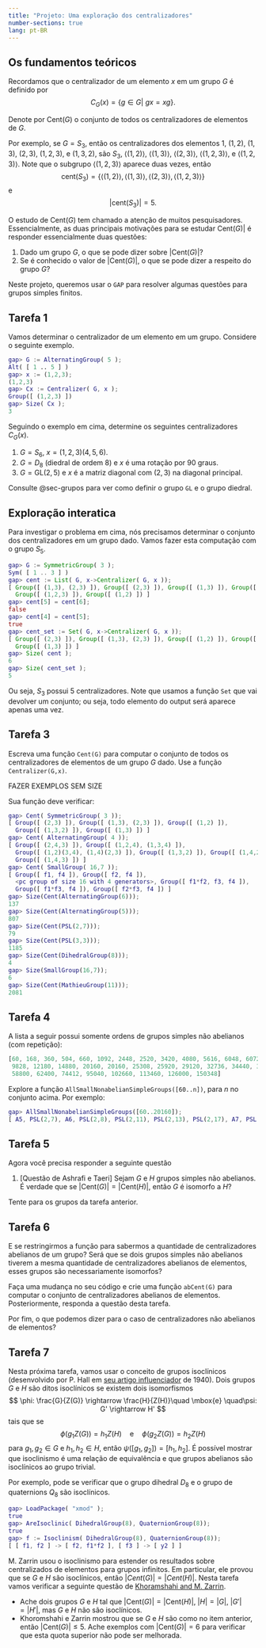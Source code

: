 ```yaml
---
title: "Projeto: Uma exploração dos centralizadores"
number-sections: true
lang: pt-BR
---
```


## Os fundamentos teóricos

:::{.problem}
Recordamos que o centralizador de um elemento $x$ em um grupo $G$ é definido por 
$$
C_{G}(x) = \{g \in G | \ gx=xg \}.
$$

Denote por $\mbox{Cent}(G)$ o conjunto de todos os centralizadores de elementos de $G$. 

Por exemplo, se $G=S_3$, então os centralizadores dos elementos $1$, $(1,2)$, $(1,3)$, $(2,3)$, $(1,2,3)$, e $(1,3,2)$, são $S_3$, $\left<(1,2)\right>$, $\left<(1,3)\right>$, $\left<(2,3)\right>$, $\left<(1,2,3)\right>$, e $\left<(1,2,3)\right>$. Note que o subgrupo $\left<(1,2,3)\right>$ aparece duas vezes, então 
$$
\mbox{cent}(S_3)=\{\left<(1,2)\right>, \left<(1,3)\right>, \left<(2,3)\right>, \left<(1,2,3)\right>\}
$$ 
e
$$
|\mbox{cent}(S_3)|=5.
$$

O estudo de $\mbox{Cent}(G)$ tem chamado a atenção de muitos pesquisadores. Essencialmente, as duas principais motivações para se estudar $\mbox{Cent}(G)|$ é responder essencialmente duas questões:


1. Dado um grupo $G$, o que se pode dizer sobre $|\mbox{Cent}(G)|$?
2. Se é conhecido o valor de $|\mbox{Cent}(G)|$, o que se pode dizer a respeito do grupo $G$?
    

Neste projeto, queremos usar o `GAP` para resolver algumas questões para grupos simples finitos.
:::

<!--:::{.subexample}
Vamos calcular o conjunto de centralizadores do grupo simétrico $S_3$ e alternado $A_4$. 

```matlab
ap> s3 := SymmetricGroup( 3 );
Sym( [ 1 .. 3 ] )
gap> List( s3, x->Centralizer( s3, x ));         
[ Group([ (1,3), (2,3) ]), Group([ (2,3) ]), Group([ (1,3) ]), 
  Group([ (1,3,2) ]), Group([ (1,2,3) ]), Group([ (1,2) ]) ]
gap> Length( last );                              
6
gap> Set( s3, x->Centralizer( s3, x )); 
[ Group([ (2,3) ]), Group([ (1,3), (2,3) ]), Group([ (1,2) ]), 
  Group([ (1,3,2) ]), Group([ (1,3) ]) ]
gap> Length( last );
5
gap> a4 := AlternatingGroup( 4 );
Alt( [ 1 .. 4 ] )
gap> List( a4, x->Centralizer( a4, x ));
[ Group([ (1,2,4), (1,3,4) ]), Group([ (2,4,3) ]), Group([ (2,3,4) ]), 
  Group([ (1,4,3) ]), Group([ (1,2)(3,4), (1,4)(2,3) ]), Group([ (1,4,2) ]), 
  Group([ (1,3,4) ]), Group([ (1,3,2) ]), Group([ (1,2)(3,4), (1,3)(2,4) ]), 
  Group([ (1,2,4) ]), Group([ (1,3)(2,4), (1,2)(3,4) ]), Group([ (1,2,3) ]) ]
gap> Length( last );
12
gap> Set( a4, x->Centralizer( a4, x )); 
[ Group([ (2,4,3) ]), Group([ (1,2,4), (1,3,4) ]), 
  Group([ (1,2)(3,4), (1,4)(2,3) ]), Group([ (1,3,2) ]), Group([ (1,4,2) ]), 
  Group([ (1,4,3) ]) ]
gap> Length( last );
6
```
Obtivemos que $|\mbox{Cent}(S_3)=5|$ e $|\mbox{Cent}(A_4)|=6$. Note como usamos a função `Set` em vez da função `List` para obter cada centralizador apenas uma vez.
:::
-->

## Tarefa 1

:::{.subproblem}

Vamos determinar o centralizador de um elemento em um grupo. Considere o seguinte exemplo.

```matlab
gap> G := AlternatingGroup( 5 );
Alt( [ 1 .. 5 ] )
gap> x := (1,2,3);
(1,2,3)
gap> Cx := Centralizer( G, x );
Group([ (1,2,3) ])
gap> Size( Cx );
3
```

Seguindo o exemplo em cima, determine os seguintes centralizadores $C_G(x)$. 

1. $G=S_6$, $x=(1,2,3)(4,5,6)$. 
2. $G=D_8$ (diedral de ordem 8) e $x$ é uma rotação por $90$ graus.
3. $G=\mbox{GL}(2,5)$ e $x$ é a matriz diagonal com $(2,3)$ na diagonal principal.
:::

:::{.hint}
Consulte @sec-grupos para ver como definir o grupo `GL` e o grupo diedral.
:::

## Exploração interatica 

:::{.subexample}
Para investigar o problema em cima, nós precisamos determinar o conjunto dos centralizadores em um grupo dado. Vamos fazer esta computação com o grupo $S_5$. 

```gap
gap> G := SymmetricGroup( 3 );
Sym( [ 1 .. 3 ] )
gap> cent := List( G, x->Centralizer( G, x ));
[ Group([ (1,3), (2,3) ]), Group([ (2,3) ]), Group([ (1,3) ]), Group([ (1,3,2) ]), 
  Group([ (1,2,3) ]), Group([ (1,2) ]) ]
gap> cent[5] = cent[6];
false
gap> cent[4] = cent[5];
true
gap> cent_set := Set( G, x->Centralizer( G, x ));
[ Group([ (2,3) ]), Group([ (1,3), (2,3) ]), Group([ (1,2) ]), Group([ (1,3,2) ]), 
  Group([ (1,3) ]) ]
gap> Size( cent );
6
gap> Size( cent_set );
5
```
Ou seja, $S_3$ possui 5 centralizadores. Note que usamos a função `Set` que vai devolver um conjunto; ou seja, todo elemento do output será aparece apenas uma vez.
:::

## Tarefa 3

:::{.subproblem}
Escreva uma função `Cent(G)` para computar o conjunto de todos os centralizadores de elementos de um grupo $G$ dado. Use a função `Centralizer(G,x)`. 

FAZER EXEMPLOS SEM SIZE

Sua função deve verificar:
```matlab
gap> Cent( SymmetricGroup( 3 ));                  
[ Group([ (2,3) ]), Group([ (1,3), (2,3) ]), Group([ (1,2) ]), 
  Group([ (1,3,2) ]), Group([ (1,3) ]) ]
gap> Cent( AlternatingGroup( 4 ));
[ Group([ (2,4,3) ]), Group([ (1,2,4), (1,3,4) ]), 
  Group([ (1,2)(3,4), (1,4)(2,3) ]), Group([ (1,3,2) ]), Group([ (1,4,2) ]), 
  Group([ (1,4,3) ]) ]
gap> Cent( SmallGroup( 16,7 ));   
[ Group([ f1, f4 ]), Group([ f2, f4 ]), 
  <pc group of size 16 with 4 generators>, Group([ f1*f2, f3, f4 ]), 
  Group([ f1*f3, f4 ]), Group([ f2*f3, f4 ]) ]
gap> Size(Cent(AlternatingGroup(6)));
137
gap> Size(Cent(AlternatingGroup(5)));
807
gap> Size(Cent(PSL(2,7)));
79
gap> Size(Cent(PSL(3,3)));
1185
gap> Size(Cent(DihedralGroup(8)));
4
gap> Size(SmallGroup(16,7));
6
gap> Size(Cent(MathieuGroup(11)));
2081
```
:::

## Tarefa 4

:::{.subproblem}
A lista a seguir possui somente ordens de grupos simples não abelianos (com repetição):
```matlab
[60, 168, 360, 504, 660, 1092, 2448, 2520, 3420, 4080, 5616, 6048, 6072, 7800, 7920, 
 9828, 12180, 14880, 20160, 20160, 25308, 25920, 29120, 32736, 34440, 39732, 51888, 
 58800, 62400, 74412, 95040, 102660, 113460, 126000, 150348]
``` 

Explore a função `AllSmallNonabelianSimpleGroups([60..n])`, para $n$ no conjunto acima. Por exemplo:

```matlab
gap> AllSmallNonabelianSimpleGroups([60..20160]);
[ A5, PSL(2,7), A6, PSL(2,8), PSL(2,11), PSL(2,13), PSL(2,17), A7, PSL(2,19), PSL(2,16), PSL(3,3), PSU(3,3), PSL(2,23), PSL(2,25), M11, PSL(2,27), PSL(2,29), PSL(2,31), A8, PSL(3,4)]
```
:::

## Tarefa 5

Agora você precisa responder a seguinte questão 

1. [Questão de Ashrafi e Taeri] Sejam $G$ e $H$ grupos simples não abelianos. É verdade que se $|\mbox{Cent}(G)| = |\mbox{Cent}(H)|$, então $G$ é isomorfo a $H$?
    
Tente para os grupos da tarefa anterior.

<!--Compute $|Cent(PSL(2,23)|$ e $|Cent(A7)|$ e verifique se esses esses grupos são isomorfos.-->

## Tarefa 6

E se restringirmos a função para sabermos a quantidade de centralizadores abelianos de um grupo? Será que se dois grupos simples não abelianos tiverem a mesma quantidade de centralizadores abelianos de elementos, esses grupos são necessariamente isomorfos? 


Faça uma mudança no seu código e crie uma função `abCent(G)` para computar o conjunto de centralizadores abelianos de elementos. Posteriormente, responda a questão desta tarefa.



Por fim, o que podemos dizer para o caso de centralizadores não abelianos de elementos?


## Tarefa 7

Nesta próxima tarefa, vamos usar o conceito de grupos isoclínicos (desenvolvido por P. Hall em [seu artigo influenciador](https://www.degruyter.com/document/doi/10.1515/crll.1940.182.130/pdf) de 1940). Dois grupos $G$ e $H$ são ditos isoclínicos se existem dois isomorfismos 
$$
\phi: \frac{G}{Z(G)} \rightarrow \frac{H}{Z(H)}\quad \mbox{e} \quad\psi: G' \rightarrow H'
$$ 
tais que se 
$$
\phi(g_1Z(G))=h_1Z(H)\quad\mbox{e} \quad\phi(g_2Z(G))=h_2Z(H)
$$
para $g_1,g_2 \in G$ e $h_1,h_2 \in H$, então $\psi([g_1,g_2])= [h_1,h_2]$. É possível mostrar que isoclinismo é uma relação de equivalência e que grupos abelianos são isoclínicos ao grupo trivial. 


Por exemplo, pode se verificar que o grupo dihedral $D_8$ e o grupo de quaternions $Q_8$ são isoclínicos.

```matlab
gap> LoadPackage( "xmod" );
true
gap> AreIsoclinic( DihedralGroup(8), QuaternionGroup(8));
true
gap> f := Isoclinism( DihedralGroup(8), QuaternionGroup(8));
[ [ f1, f2 ] -> [ f2, f1*f2 ], [ f3 ] -> [ y2 ] ]
```



M. Zarrin usou o isoclinismo para estender os resultados sobre centralizados de elementos para grupos infinitos. Em particular, ele provou que se $G$ e $H$ são isoclínicos, então $|Cent(G)| = |Cent(H)|$.
Nesta tarefa vamos verificar a seguinte questão de [Khoramshahi and M. Zarrin](https://www.worldscientific.com/doi/10.1142/S0219498821500122).

- Ache dois grupos $G$ e $H$ tal que $|\mbox{Cent}(G)|=|\mbox{Cent}(H)|$, $|H|=|G|$, $|G'|=|H'|$, mas  $G$ e $H$ não são isoclínicos.
- Khoromshahi e Zarrin mostrou que se $G$ e $H$ são como no item anterior, então   $|\mbox{Cent}(G)|\leq 5$. Ache exemplos com $|\mbox{Cent}(G)|=6$ para verificar que esta quota superior não pode ser melhorada.  

<!--

gap> f:=function(g)                               
> local x;                                     
> return Set(List(g,x->Centralizer(g,x))); end;
function( g ) ... end
gap> f(SymmetricGroup(3));
[ Group([ (2,3) ]), Group([ (1,3), (2,3) ]), Group([ (1,2) ]), Group([ (1,3,2) ]), Group([ (1,3) ]) ]
gap> Size(last);
5
-->